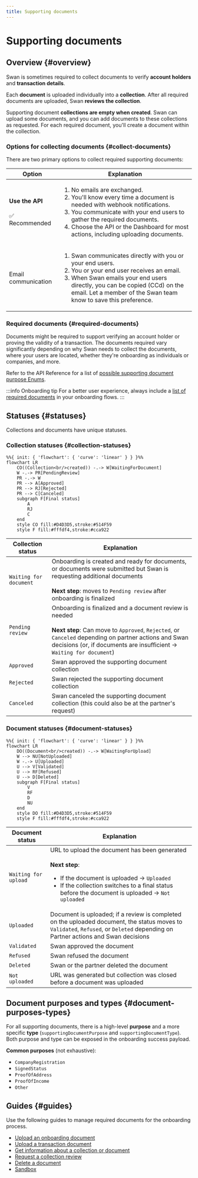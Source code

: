 ```yaml
---
title: Supporting documents
---
```


# Supporting documents


> <SupportingDocumentCollectionDefinition />

## Overview {#overview}

Swan is sometimes required to collect documents to verify **account holders** and **transaction details**.

Each **document** is uploaded individually into a **collection**.
After all required documents are uploaded, Swan **reviews the collection**.

Supporting document **collections are empty when created**.
Swan can upload some documents, and you can add documents to these collections as requested.
For each required document, you'll create a document within the collection.

### Options for collecting documents {#collect-documents}

There are two primary options to collect required supporting documents:

| Option | Explanation |
| --- | --- |
| **Use the API**<br /><br />✅ Recommended | <ol><li>No emails are exchanged.</li><li>You'll know every time a document is needed with webhook notifications.</li><li>You communicate with your end users to gather the required documents.</li><li>Choose the API or the Dashboard for most actions, including uploading documents.</li></ol> |
| Email communication | <ol><li>Swan communicates directly with you or your end users.</li><li>You or your end user receives an email.</li><li>When Swan emails your end users directly, you can be copied (CCd) on the email. Let a member of the Swan team know to save this preference.</li></ol> |

### Required documents {#required-documents}

Documents might be required to support verifying an account holder or proving the validity of a transaction.
The documents required vary significantly depending on why Swan needs to collect the documents, where your users are located, whether they're onboarding as individuals or companies, and more.

Refer to the API Reference for a list of [possible supporting document purpose Enums](https://api-reference.swan.io/enums/supporting-document-purpose-enum/).

:::info Onboarding tip
For a better user experience, always include a [list of required documents](../../onboarding/overview/guide-get-list.mdx) in your onboarding flows.
:::

## Statuses {#statuses}

Collections and documents have unique statuses.

### Collection statuses {#collection-statuses}

```mermaid
%%{ init: { 'flowchart': { 'curve': 'linear' } } }%%
flowchart LR
    CO((Collection<br/>created)) -.-> W[WaitingForDocument]
    W -.-> PR[PendingReview]
    PR -.-> W
    PR --> A[Approved]
    PR --> RJ[Rejected]
    PR --> C[Canceled]
    subgraph F[Final status]
        A
        RJ
        C
    end
    style CO fill:#D4D3D5,stroke:#514F59
    style F fill:#fffdf4,stroke:#cca922
```

| Collection status | Explanation |
|---|---|
| `Waiting for document` | Onboarding is created and ready for documents, or documents were submitted but Swan is requesting additional documents<br/><br/>**Next step**: moves to `Pending review` after onboarding is finalized |
| `Pending review` | Onboarding is finalized and a document review is needed<br/><br/>**Next step**: Can move to `Approved`, `Rejected`, or `Canceled` depending on partner actions and Swan decisions (or, if documents are insufficient → `Waiting for document`) |
| `Approved` | Swan approved the supporting document collection |
| `Rejected` | Swan rejected the supporting document collection |
| `Canceled` | Swan canceled the supporting document collection (this could also be at the partner's request) |

### Document statuses {#document-statuses}

```mermaid
%%{ init: { 'flowchart': { 'curve': 'linear' } } }%%
flowchart LR
    DO((Document<br/>created)) -.-> W[WaitingForUpload]
    W --> NU[NotUploaded]
    W -.-> U[Uploaded]
    U --> V[Validated]
    U --> RF[Refused]
    U --> D[Deleted]
    subgraph F[Final status]
        V
        RF
        D
        NU
    end
    style DO fill:#D4D3D5,stroke:#514F59
    style F fill:#fffdf4,stroke:#cca922
```

| Document status | Explanation |
|---|---|
| `Waiting for upload` | URL to upload the document has been generated<br/><br/>**Next step**:<br/><ul><li>If the document is uploaded → `Uploaded`</li><li>If the collection switches to a final status before the document is uploaded → `Not uploaded`</li></ul> |
| `Uploaded` | Document is uploaded; if a review is completed on the uploaded document, the status moves to `Validated`, `Refused`, or `Deleted` depending on Partner actions and Swan decisions |
| `Validated` | Swan approved the document |
| `Refused` | Swan refused the document |
| `Deleted` | Swan or the partner deleted the document |
| `Not uploaded` | URL was generated but collection was closed before a document was uploaded |

## Document purposes and types {#document-purposes-types}

For all supporting documents, there is a high-level **purpose** and a more specific **type** (`supportingDocumentPurpose` and `supportingDocumentType`).
Both purpose and type can be exposed in the onboarding success payload.

**Common purposes** (not exhaustive):

* `CompanyRegistration`
* `SignedStatus`
* `ProofOfAddress`
* `ProofOfIncome`
* `Other`

## Guides {#guides}

Use the following guides to manage required documents for the onboarding process.

* [Upload an onboarding document](./guide-upload-onboarding.mdx)
* [Upload a transaction document](./guide-upload-transaction.mdx)
* [Get information about a collection or document](./guide-get-info.mdx)
* [Request a collection review](./guide-request-collection-review.mdx)
* [Delete a document](./guide-delete.mdx)
* [Sandbox](./sandbox.mdx)